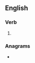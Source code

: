 ==English==

===Verb===
{{head|en|verb form}}

# {{present participle of|braai|lang=en|nocat=1}}

===Anagrams===
* {{anagrams|en|a=aabginr|Bagrian|bargain}}